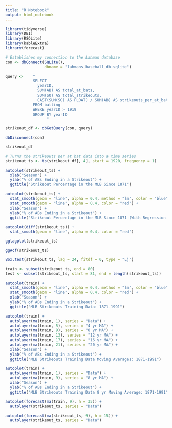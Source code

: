 ```yaml
---
title: "R Notebook"
output: html_notebook
---
```


```r
library(tidyverse)
library(DBI)
library(RSQLite)
library(kableExtra)
library(forecast)

```

```r
# Establishes my connection to the Lahman database
con <- dbConnect(SQLite(), 
                 dbname = "lahmans_baseball_db.sqlite")
```

```r
query <-    "
            SELECT 
              yearID,
              SUM(AB) AS total_at_bats,
              SUM(SO) AS total_strikeouts,
              CAST(SUM(SO) AS FLOAT) / SUM(AB) AS strikeouts_per_at_bat
            FROM batting
            WHERE yearID > 1919
            GROUP BY yearID
                  "

strikeout_df <- dbGetQuery(con, query)

dbDisconnect(con)

strikeout_df
```

```r
# Turns the strikeouts per at bat data into a time series
strikeout_ts <- ts(strikeout_df[, 4], start = 1920, frequency = 1)
```

```r
autoplot(strikeout_ts) +
  xlab("Season") +
  ylab("% of ABs Ending in a Strikeout") +
  ggtitle("Strikeout Percentage in the MLB Since 1871")
```

```r
autoplot(strikeout_ts) +
  stat_smooth(geom = "line", alpha = 0.4, method = "lm", color = "blue") +
  stat_smooth(geom = "line", alpha = 0.4, color = "red") +
  xlab("Season") +
  ylab("% of ABs Ending in a Strikeout") +
  ggtitle("Strikeout Percentage in the MLB Since 1871 (With Regression Lines)")
```

```r
autoplot(diff(strikeout_ts)) +
  stat_smooth(geom = "line", alpha = 0.4, color = "red")
```

```r
gglagplot(strikeout_ts)
```

```r
ggAcf(strikeout_ts)
```

```r
Box.test(strikeout_ts, lag = 24, fitdf = 0, type = "Lj")
```

```r
train <- subset(strikeout_ts, end = 80)
test <- subset(strikeout_ts, start = 81, end = length(strikeout_ts))
```

```r
autoplot(train) +
  stat_smooth(geom = "line", alpha = 0.4, method = "lm", color = "blue") +
  stat_smooth(geom = "line", alpha = 0.4, color = "red") +
  xlab("Season") +
  ylab("% of ABs Ending in a Strikeout") +
  ggtitle("MLB Strikeouts Training Data: 1871-1991")
```

```r
autoplot(train) + 
  autolayer(ma(train, 1), series = "Data") +
  autolayer(ma(train, 5), series = "4 yr MA") +
  autolayer(ma(train, 9), series = "8 yr MA") +
  autolayer(ma(train, 13), series = "12 yr MA") +
  autolayer(ma(train, 17), series = "16 yr MA") +
  autolayer(ma(train, 21), series = "20 yr MA") +
  xlab("Season") +
  ylab("% of ABs Ending in a Strikeout") +
  ggtitle("MLB Strikeouts Training Data Moving Averages: 1871-1991")
```

```r
autoplot(train) + 
  autolayer(ma(train, 1), series = "Data") +
  autolayer(ma(train, 9), series = "8 yr MA") +
  xlab("Season") +
  ylab("% of ABs Ending in a Strikeout") +
  ggtitle("MLB Strikeouts Training Data 8 yr Moving Average: 1871-1991")
```
```r
autoplot(forecast(ma(train, 9), h = 35)) +
  autolayer(strikeout_ts, series = "Data")
```

```r
autoplot(forecast(ma(strikeout_ts, 9), h = 15)) +
  autolayer(strikeout_ts, series = "Data")
```

